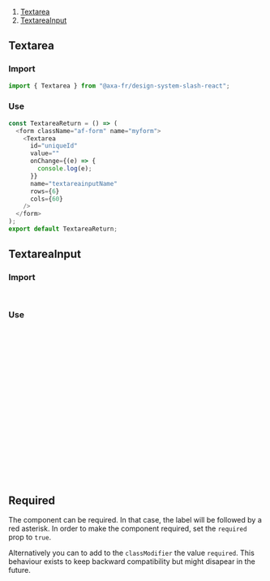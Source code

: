 
<Meta of={TextareaStories} />

1. [Textarea](#textarea)
1. [TextareaInput](#textareainput)

## Textarea

### Import

```javascript
import { Textarea } from "@axa-fr/design-system-slash-react";
```

### Use

```javascript
const TextareaReturn = () => (
  <form className="af-form" name="myform">
    <Textarea
      id="uniqueId"
      value=""
      onChange={(e) => {
        console.log(e);
      }}
      name="textareainputName"
      rows={6}
      cols={60}
    />
  </form>
);
export default TextareaReturn;
```

<Canvas of={TextareaStories.TextareaStory} />
<Controls of={TextareaStories.TextareaStory} />

## TextareaInput

### Import

```javascript
import { MessageTypes, TextareaInput } from "@axa-fr/design-system-slash-react";
```

### Use

```javascript
const TextareaInputReturn = () => (
  <form className="af-form" name="myform">
    <TextareaInput
      id="uniqueId"
      value=""
      onChange={(e) => {
        console.log(e);
      }}
      label="Place type"
      name="textareainputName"
      rows={6}
      cols={60}
      helpMessage="Enter the place type"
      messageType={MessageTypes.error}
      classNameContainerLabel="col-md-2"
      classNameContainerInput="col-md-10"
    />
  </form>
);
export default TextareaInputReturn;
```

<Canvas of={TextareaInputStories.TextareaInputStory} />
<Controls of={TextareaInputStories.TextareaInputStory} />

## Required

The component can be required. In that case, the label will be followed by a red asterisk. In order to make the component required, set the `required` prop to `true`.

Alternatively you can to add to the `classModifier` the value `required`. This behaviour exists to keep backward compatibility but might disapear in the future.

